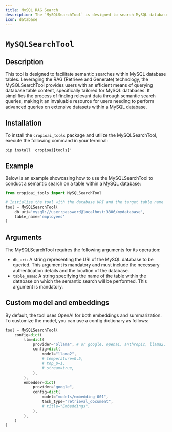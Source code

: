 ```yaml
---
title: MySQL RAG Search
description: The `MySQLSearchTool` is designed to search MySQL databases and return the most relevant results.
icon: database
---
```


# `MySQLSearchTool`

## Description

This tool is designed to facilitate semantic searches within MySQL database tables. Leveraging the RAG (Retrieve and Generate) technology, 
the MySQLSearchTool provides users with an efficient means of querying database table content, specifically tailored for MySQL databases. 
It simplifies the process of finding relevant data through semantic search queries, making it an invaluable resource for users needing 
to perform advanced queries on extensive datasets within a MySQL database.

## Installation

To install the `cropioai_tools` package and utilize the MySQLSearchTool, execute the following command in your terminal:

```shell
pip install 'cropioai[tools]'
```

## Example

Below is an example showcasing how to use the MySQLSearchTool to conduct a semantic search on a table within a MySQL database:

```python Code
from cropioai_tools import MySQLSearchTool

# Initialize the tool with the database URI and the target table name
tool = MySQLSearchTool(
    db_uri='mysql://user:password@localhost:3306/mydatabase',
    table_name='employees'
)
```

## Arguments

The MySQLSearchTool requires the following arguments for its operation:

- `db_uri`: A string representing the URI of the MySQL database to be queried. This argument is mandatory and must include the necessary authentication details and the location of the database.
- `table_name`: A string specifying the name of the table within the database on which the semantic search will be performed. This argument is mandatory.

## Custom model and embeddings

By default, the tool uses OpenAI for both embeddings and summarization. To customize the model, you can use a config dictionary as follows:

```python Code
tool = MySQLSearchTool(
    config=dict(
        llm=dict(
            provider="ollama", # or google, openai, anthropic, llama2, ...
            config=dict(
                model="llama2",
                # temperature=0.5,
                # top_p=1,
                # stream=true,
            ),
        ),
        embedder=dict(
            provider="google",
            config=dict(
                model="models/embedding-001",
                task_type="retrieval_document",
                # title="Embeddings",
            ),
        ),
    )
)
```